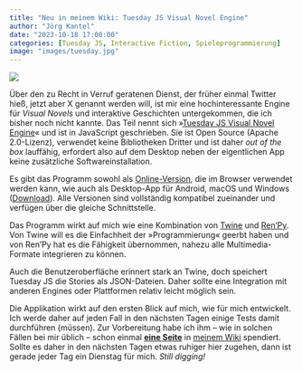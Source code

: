 ```yaml
---
title: "Neu in meinem Wiki: Tuesday JS Visual Novel Engine"
author: "Jörg Kantel"
date: "2023-10-18 17:00:00"
categories: [Tuesday JS, Interactive Fiction, Spieleprogrammierung]
image: "images/tuesday.jpg"
---
```


[![](images/tuesday-b.jpg)](https://github-production-user-asset-6210df.s3.amazonaws.com/13263198/258644833-b6d7a254-4bb6-449a-9c1d-fd111bacf49b.jpg)

Über den zu Recht in Verruf geratenen Dienst, der früher einmal Twitter hieß, jetzt aber X genannt werden will, ist mir eine hochinteressante Engine für *Visual Novels* und interaktive Geschichten untergekommen, die ich bisher noch nicht kannte. Das Teil nennt sich »[Tuesday JS Visual Novel Engine](https://kirilllive.github.io/tuesday-js/)« und ist in JavaScript geschrieben. Sie ist Open Source (Apache 2.0-Lizenz), verwendet keine Bibliotheken Dritter und ist daher *out of the box* lauffähig, erfordert also auf dem Desktop neben der eigentlichen App keine zusätzliche Softwareinstallation.

Es gibt das Programm sowohl als [Online-Version](https://kirilllive.github.io/tuesday-js/translate/en_tuesday_visual.html), die im Browser verwendet werden kann, wie auch als Desktop-App für Android, macOS und Windows ([Download](https://github.com/Kirilllive/tuesday-js/releases)). Alle Versionen sind vollständig kompatibel zueinander und verfügen über die gleiche Schnittstelle.

Das Programm wirkt auf mich wie eine Kombination von [Twine](http://cognitiones.kantel-chaos-team.de/multimedia/spieleprogrammierung/twine2.html) und [Ren'Py](http://cognitiones.kantel-chaos-team.de/multimedia/spieleprogrammierung/renpy.html). Von Twine will es die Einfachheit der »Programmierung« geerbt haben und von Ren'Py hat es die Fähigkeit übernommen, nahezu alle Multimedia-Formate integrieren zu können.

Auch die Benutzeroberfläche erinnert stark an Twine, doch speichert Tuesday JS die Stories als JSON-Dateien. Daher sollte eine Integration mit anderen Engines oder Plattformen relativ leicht möglich sein.

Die Applikation wirkt auf den ersten Blick auf mich, wie für mich entwickelt. Ich werde daher auf jeden Fall in den nächsten Tagen einige Tests damit durchführen (müssen). Zur Vorbereitung habe ich ihm -- wie in solchen Fällen bei mir üblich -- schon einmal **[eine Seite](http://cognitiones.kantel-chaos-team.de/multimedia/spieleprogrammierung/tuesdayjs.html)** in [meinem Wiki](http://cognitiones.kantel-chaos-team.de/index.html) spendiert. Sollte es daher in den nächsten Tagen etwas ruhiger hier zugehen, dann ist gerade jeder Tag ein Dienstag für mich. *Still digging!*